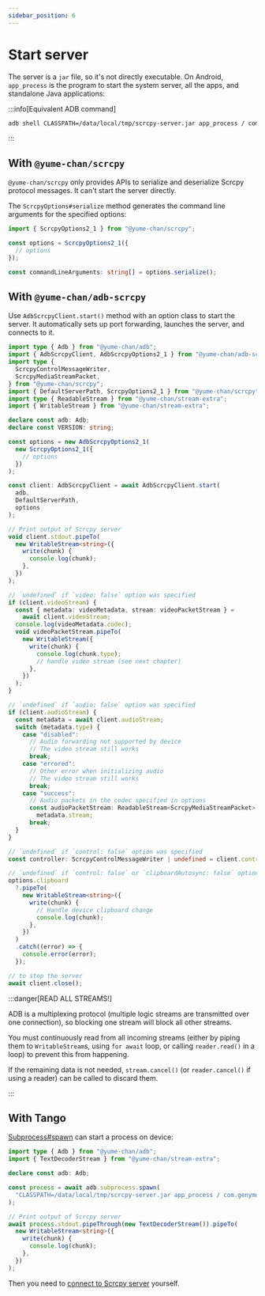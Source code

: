 ```yaml
---
sidebar_position: 6
---
```


# Start server

The server is a `jar` file, so it's not directly executable. On Android, `app_process` is the program to start the system server, all the apps, and standalone Java applications:

:::info[Equivalent ADB command]

```bash
adb shell CLASSPATH=/data/local/tmp/scrcpy-server.jar app_process / com.genymobile.scrcpy.Server 2.1
```

:::

## With `@yume-chan/scrcpy`

`@yume-chan/scrcpy` only provides APIs to serialize and deserialize Scrcpy protocol messages. It can't start the server directly.

The `ScrcpyOptions#serialize` method generates the command line arguments for the specified options:

```ts transpile
import { ScrcpyOptions2_1 } from "@yume-chan/scrcpy";

const options = ScrcpyOptions2_1({
  // options
});

const commandLineArguments: string[] = options.serialize();
```

## With `@yume-chan/adb-scrcpy`

Use `AdbScrcpyClient.start()` method with an option class to start the server. It automatically sets up port forwarding, launches the server, and connects to it.

```ts transpile
import type { Adb } from "@yume-chan/adb";
import { AdbScrcpyClient, AdbScrcpyOptions2_1 } from "@yume-chan/adb-scrcpy";
import type {
  ScrcpyControlMessageWriter,
  ScrcpyMediaStreamPacket,
} from "@yume-chan/scrcpy";
import { DefaultServerPath, ScrcpyOptions2_1 } from "@yume-chan/scrcpy";
import type { ReadableStream } from "@yume-chan/stream-extra";
import { WritableStream } from "@yume-chan/stream-extra";

declare const adb: Adb;
declare const VERSION: string;

const options = new AdbScrcpyOptions2_1(
  new ScrcpyOptions2_1({
    // options
  })
);

const client: AdbScrcpyClient = await AdbScrcpyClient.start(
  adb,
  DefaultServerPath,
  options
);

// Print output of Scrcpy server
void client.stdout.pipeTo(
  new WritableStream<string>({
    write(chunk) {
      console.log(chunk);
    },
  })
);

// `undefined` if `video: false` option was specified
if (client.videoStream) {
  const { metadata: videoMetadata, stream: videoPacketStream } =
    await client.videoStream;
  console.log(videoMetadata.codec);
  void videoPacketStream.pipeTo(
    new WritableStream({
      write(chunk) {
        console.log(chunk.type);
        // handle video stream (see next chapter)
      },
    })
  );
}

// `undefined` if `audio: false` option was specified
if (client.audioStream) {
  const metadata = await client.audioStream;
  switch (metadata.type) {
    case "disabled":
      // Audio forwarding not supported by device
      // The video stream still works
      break;
    case "errored":
      // Other error when initializing audio
      // The video stream still works
      break;
    case "success":
      // Audio packets in the codec specified in options
      const audioPacketStream: ReadableStream<ScrcpyMediaStreamPacket> =
        metadata.stream;
      break;
  }
}

// `undefined` if `control: false` option was specified
const controller: ScrcpyControlMessageWriter | undefined = client.controller;

// `undefined` if `control: false` or `clipboardAutosync: false` option was specified
options.clipboard
  ?.pipeTo(
    new WritableStream<string>({
      write(chunk) {
        // Handle device clipboard change
        console.log(chunk);
      },
    })
  )
  .catch((error) => {
    console.error(error);
  });

// to stop the server
await client.close();
```

:::danger[READ ALL STREAMS!]

ADB is a multiplexing protocol (multiple logic streams are transmitted over one connection), so blocking one stream will block all other streams.

You must continuously read from all incoming streams (either by piping them to `WritableStream`s, using `for await` loop, or calling `reader.read()` in a loop) to prevent this from happening.

If the remaining data is not needed, `stream.cancel()` (or `reader.cancel()` if using a reader) can be called to discard them.

:::

## With Tango

[Subprocess#spawn](/api/adb/subprocess.mdx#start-process-in-raw-mode) can start a process on device:

```ts transpile
import type { Adb } from "@yume-chan/adb";
import { TextDecoderStream } from "@yume-chan/stream-extra";

declare const adb: Adb;

const process = await adb.subprocess.spawn(
  "CLASSPATH=/data/local/tmp/scrcpy-server.jar app_process / com.genymobile.scrcpy.Server 2.1"
);

// Print output of Scrcpy server
await process.stdout.pipeThrough(new TextDecoderStream()).pipeTo(
  new WritableStream<string>({
    write(chunk) {
      console.log(chunk);
    },
  })
);
```

Then you need to [connect to Scrcpy server](./connect-server.mdx) yourself.
